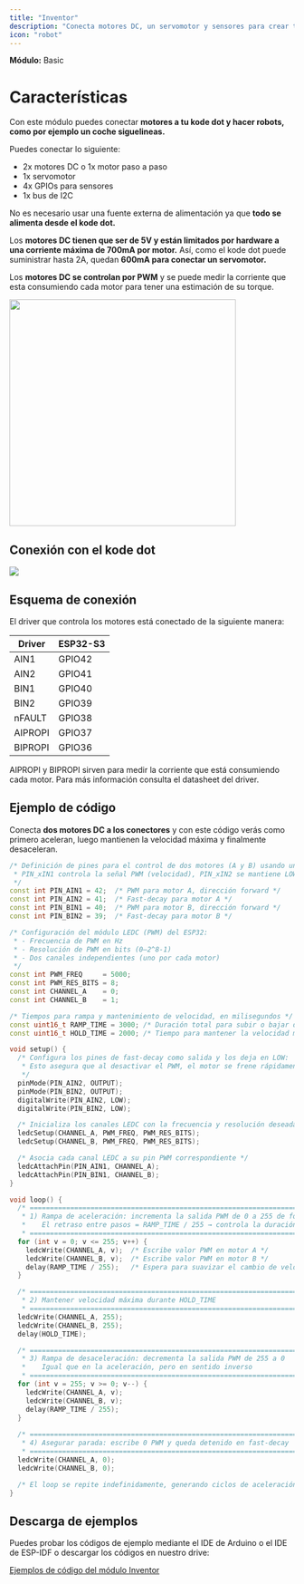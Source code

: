 ```yaml
---
title: "Inventor"
description: "Conecta motores DC, un servomotor y sensores para crear tu propio robot."
icon: "robot"
---
```


**Módulo:** Basic <Icon icon="seedling" iconType="solid" />

# Características
Con este módulo puedes conectar **motores a tu kode dot y hacer robots, como por ejemplo un coche siguelineas.** 

Puedes conectar lo siguiente:

- 2x motores DC o 1x motor paso a paso
- 1x servomotor
- 4x GPIOs para sensores
- 1x bus de I2C

No es necesario usar una fuente externa de alimentación ya que **todo se alimenta desde el kode dot.**

Los **motores DC tienen que ser de 5V y están limitados por hardware a una corriente máxima de 700mA por motor.** Así, como el kode dot puede suministrar hasta 2A, quedan **600mA para conectar un servomotor.**

Los **motores DC se controlan por PWM** y se puede medir la corriente que esta consumiendo cada motor para tener una estimación de su torque.

<Frame>
  <img width="400" src="/images/external-modules/inventor/inventor.png" />
</Frame>

## Conexión con el kode dot

<Frame>
  <img src="/images/external-modules/inventor/inventor-kodedot.png" />
</Frame>

## Esquema de conexión
El driver que controla los motores está conectado de la siguiente manera:

| Driver  | ESP32-S3 |
| ------- | -------- |
| AIN1    | GPIO42   |
| AIN2    | GPIO41   |
| BIN1    | GPIO40   |
| BIN2    | GPIO39   |
| nFAULT  | GPIO38   |
| AIPROPI | GPIO37   |
| BIPROPI | GPIO36   |

<Tip> AIPROPI y BIPROPI sirven para medir la corriente que está consumiendo cada motor. Para más información consulta el datasheet del driver.</Tip>

## Ejemplo de código
Conecta **dos motores DC a los conectores** y con este código verás como primero aceleran, luego mantienen la velocidad máxima y finalmente desaceleran.
```cpp motors_test.ino lines icon="microchip"
/* Definición de pines para el control de dos motores (A y B) usando un puente H de fast-decay:
 * PIN_xIN1 controla la señal PWM (velocidad), PIN_xIN2 se mantiene LOW para modo fast-decay (frenado rápido)
 */
const int PIN_AIN1 = 42;  /* PWM para motor A, dirección forward */
const int PIN_AIN2 = 41;  /* Fast-decay para motor A */
const int PIN_BIN1 = 40;  /* PWM para motor B, dirección forward */
const int PIN_BIN2 = 39;  /* Fast-decay para motor B */

/* Configuración del módulo LEDC (PWM) del ESP32:
 * - Frecuencia de PWM en Hz
 * - Resolución de PWM en bits (0–2^8-1)
 * - Dos canales independientes (uno por cada motor)
 */
const int PWM_FREQ     = 5000;
const int PWM_RES_BITS = 8;
const int CHANNEL_A    = 0;
const int CHANNEL_B    = 1;

/* Tiempos para rampa y mantenimiento de velocidad, en milisegundos */
const uint16_t RAMP_TIME = 3000; /* Duración total para subir o bajar de 0 a máximo (o viceversa) */
const uint16_t HOLD_TIME = 2000; /* Tiempo para mantener la velocidad máxima */

void setup() {
  /* Configura los pines de fast-decay como salida y los deja en LOW:
   * Esto asegura que al desactivar el PWM, el motor se frene rápidamente por cortocircuito de bobinas
   */
  pinMode(PIN_AIN2, OUTPUT);
  pinMode(PIN_BIN2, OUTPUT);
  digitalWrite(PIN_AIN2, LOW);
  digitalWrite(PIN_BIN2, LOW);

  /* Inicializa los canales LEDC con la frecuencia y resolución deseadas */
  ledcSetup(CHANNEL_A, PWM_FREQ, PWM_RES_BITS);
  ledcSetup(CHANNEL_B, PWM_FREQ, PWM_RES_BITS);

  /* Asocia cada canal LEDC a su pin PWM correspondiente */
  ledcAttachPin(PIN_AIN1, CHANNEL_A);
  ledcAttachPin(PIN_BIN1, CHANNEL_B);
}

void loop() {
  /* ========================================================================
   * 1) Rampa de aceleración: incrementa la salida PWM de 0 a 255 de forma lineal
   *    El retraso entre pasos = RAMP_TIME / 255 → controla la duración total de la rampa
   * ======================================================================== */
  for (int v = 0; v <= 255; v++) {
    ledcWrite(CHANNEL_A, v);  /* Escribe valor PWM en motor A */
    ledcWrite(CHANNEL_B, v);  /* Escribe valor PWM en motor B */
    delay(RAMP_TIME / 255);   /* Espera para suavizar el cambio de velocidad */
  }

  /* ========================================================================
   * 2) Mantener velocidad máxima durante HOLD_TIME
   * ======================================================================== */
  ledcWrite(CHANNEL_A, 255);
  ledcWrite(CHANNEL_B, 255);
  delay(HOLD_TIME);

  /* ========================================================================
   * 3) Rampa de desaceleración: decrementa la salida PWM de 255 a 0
   *    Igual que en la aceleración, pero en sentido inverso
   * ======================================================================== */
  for (int v = 255; v >= 0; v--) {
    ledcWrite(CHANNEL_A, v);
    ledcWrite(CHANNEL_B, v);
    delay(RAMP_TIME / 255);
  }
 
  /* ========================================================================
   * 4) Asegurar parada: escribe 0 PWM y queda detenido en fast-decay
   * ======================================================================== */
  ledcWrite(CHANNEL_A, 0);
  ledcWrite(CHANNEL_B, 0);

  /* El loop se repite indefinidamente, generando ciclos de aceleración y frenado */
}
```

## Descarga de ejemplos
Puedes probar los códigos de ejemplo mediante el IDE de Arduino o el IDE de ESP-IDF o descargar los códigos en nuestro drive:

[Ejemplos de código del módulo Inventor](https://drive.google.com/drive/folders/1wom3hU-bjWmbpT9DnZFzFtpL3cr-7Qzg)
